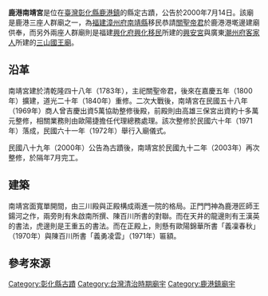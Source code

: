 {{coord|24.057654|120.431654|display=title}}
{{tw monument
|name=鹿港南靖宮
|formername=
|image=鹿港南靖宮.JPG
|imagename=
|othername=
|formalname=
|level= 縣定古蹟
|class= 寺廟
|time= {{QIN}}[[乾隆|乾隆]]48年（1783年）{{r|彰}}
|material= 
|location={{ROC-TWN}}[[彰化縣|彰化縣]][[鹿港鎮|鹿港鎮]]埔頭街74號
|open=
|cost=
|website=
}}
'''鹿港南靖宮'''是位在[[臺灣|臺灣]][[彰化縣|彰化縣]][[鹿港鎮|鹿港鎮]]的縣定古蹟，公告於2000年7月14日{{r|文}}。該廟是鹿港三座人群廟之一，為[[福建|福建]][[漳州府|漳州府]][[南靖縣|南靖縣]]移民恭請[[關聖帝君|關聖帝君]]於鹿港港墘邊建廟供奉，而另外兩座人群廟則是福建[[興化府|興化府]][[興化民系|興化移民]]所建的[[鹿港興安宮|興安宮]]與廣東[[潮州府|潮州府]][[客家人|客家人]]所建的[[鹿港三山國王廟|三山國王廟]]{{r|彰}}。

== 沿革 ==
南靖宮建於清乾隆四十八年（1783年），主祀關聖帝君，後來在嘉慶五年（1800年）擴建，道光二十年（1840年）重修{{r|彰}}。二次大戰後，南靖宮在民國五十八年（1969年）商人曾吉慶出資5萬協助整修後殿，前殿則由高雄三保宮出資約十多萬元整修，相關業務則由歐陽捷擔任代理總務處理{{r|文}}。該次整修於民國六十年（1971年）落成，民國六十一年（1972年）舉行入廟儀式。

民國八十九年（2000年）公告為古蹟後，南靖宮於民國九十二年（2003年）再次整修，於隔年7月完工{{r|彰}}。

== 建築 ==
南靖宮面寬單開間，由三川殿與正殿構成兩進一院的格局{{r|彰}}。正門門神為鹿港匠師王鍚河之作，兩旁則有朱啟南所撰、陳百川所書的對聯。而在天井的龍邊則有王漢英的書法，虎邊則是王重五的書法{{r|彰}}。而在正殿上，則懸有歐陽錦華所書「義凜春秋」（1970年）與陳百川所書「義勇凌雲」（1971年）匾額{{r|彰}}。

== 參考來源 ==
{{reflist|refs=
<ref name="文">{{cite web |url=http://www.hach.gov.tw/hach/frontsite/cultureassets/caseBasicInfoAction.do?method=doViewCaseBasicInfo&caseId=NA09602000199&version=1&assetsClassifyId=1.1&menuId=310&siteId=101 |language=zh-tw |title=鹿港南靖宮 |publisher=行政院文化建設委員會文化資產總管理處籌備處 |accessdate=2011-08-22 }}{{dead link|date=2018年5月 |bot=InternetArchiveBot |fix-attempted=yes }}</ref>
<ref name="彰">{{cite book|author=陳仕賢 |title=《彰化縣古蹟與歷史建築導覽手冊》 |publisher=彰化縣文化局 |location=彰化縣彰化市 |isbn=978-986-00-7483-3 |pages=130－131頁 |date=2006年11月}}</ref>
}}

{{台灣縣市定古蹟}}
{{彰化縣文化資產}}

[[Category:彰化縣古蹟|Category:彰化縣古蹟]]
[[Category:台灣清治時期廟宇|Category:台灣清治時期廟宇]] 
[[Category:鹿港鎮廟宇|Category:鹿港鎮廟宇]]